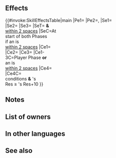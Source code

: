 {{Weapon Infobox
|tagid=SID_心優しき邪竜兎の卵
|intID=4615
|image=wep_mg096
|exclusive=1
|weaponType=Red Tome
|cost=400
|might=14
|range=2
|cooldown=-1
|effect=Accelerates Special trigger (cooldown count-1).<br>Grants HP+5, Atk/Res+6.<br><br>At start of player phase or enemy phase, if unit is within 2 spaces of an ally, grants "reduces damage from area-of-effect Specials by 80% (excluding Røkkr area-of-effect Specials)," 【Resonance: Blades】, and【Resonance: Shields】 to unit and allies within 2 spaces of unit for 1 turn.<br><br>If unit initiates combat or is within 2 spaces of an ally, grants bonus to unit's Atk/Res = 20% of unit's Res at start of combat, deals damage = 20% of unit's Res (excluding area-of-effect Specials), and unit makes a guaranteed follow-up attack during combat, and also, if unit's Res ≥ foe's Res+10, unit attacks twice during combat.<br><br>【Resonance: Blades】<br>Grants Atk/Spd+4 during combat for 1 turn.<br><br>【Resonance: Shields】<br>Grants Def/Res+4 during combat and the following effect for 1 turn: "During unit's first combat in player phase or enemy phase, foe cannot make a follow-up attack."
|statModifiers=5,20,0,0,6
|required=Bolganone;Fenrir
|properties=
}}
==Effects==
{{#invoke:SkillEffectsTable|main
|Pe1={{Eft|Accelerates Special}}
|Pe2={{Eft|Stat Boosts|HP|5}}, {{Eft|Stat Boosts|Atk/Res|6}}
|Se1=<span style="width:12em;display:inline-block"/>{{SEt|Reduce Area-of-Effect Special Damage Taken}}
|Se2={{SEt|Resonance: Blades}}
|Se3={{SEt|Resonance: Shields}}
|SeT={{Tgt|Unit}} '''&''' {{Tgt|Allies}}<br>[[within 2 spaces]]
|SeC=At start of both Phases<br>if an {{Tgt|Ally}} is<br>[[within 2 spaces]]
|Ce1={{Eft|Temporary buffs|Atk/Res|20% of {{Tgt|Unit}}'s Res<br>at start of combat}}
|Ce2={{Eft|Damage Boost|20% of {{Tgt|Unit}}'s Res}}
|Ce3={{Eft|Guaranteed Follow-Ups}}
|Ce1-3C=Player Phase '''or'''<br>an {{Tgt|Ally}} is<br>[[within 2 spaces]]
|Ce4={{Eft|Attack Twice}}
|Ce4C={{Eft|Guaranteed Follow-Ups}}<br>conditions '''&''' {{Tgt|Unit}}'s<br>Res ≥ {{Tgt|Foe}}'s Res+10
}}

==Notes==
{{Reduce Area-of-Effect Special Damage Taken}}
{{Resonance: Blades}}
{{Resonance: Shields}}
{{IfUnitInitiates}}
{{TemporaryBufffromBonus}}
{{At start of combat}}
{{DamageBoost}}
{{AttackTwice}}
==List of owners==
{{Skill Hero List}}
==In other languages==
{{OtherLanguages
|japanese=
|german=
|spanishEU=
|spanishLA=
|french=
|italian=
|chineseTW=
|portuguese=
}}
==See also==
{{See also skills|cond=(Description LIKE '%"reduces damage from area-of-effect Specials by 80%' OR Description LIKE '%【Resonance:%' OR Description LIKE '%unit_s ___ ≥ foe_s ___+10, unit attacks twice%' OR Description LIKE '% if ≥% unit attacks twice%') AND Exclusive='1'}}
{{Weapons Navbox}}